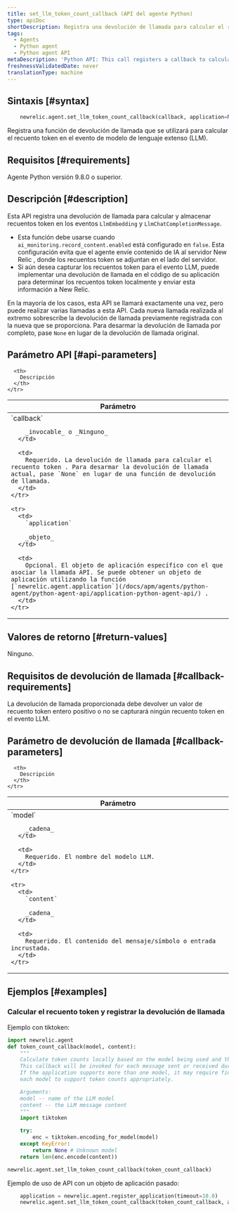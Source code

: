 ```yaml
---
title: set_llm_token_count_callback (API del agente Python)
type: apiDoc
shortDescription: Registra una devolución de llamada para calcular el recuento token LLM
tags:
  - Agents
  - Python agent
  - Python agent API
metaDescription: 'Python API: This call registers a callback to calculate LLM token counts'
freshnessValidatedDate: never
translationType: machine
---
```


## Sintaxis [#syntax]

```py
    newrelic.agent.set_llm_token_count_callback(callback, application=None)
```

Registra una función de devolución de llamada que se utilizará para calcular el recuento token en el evento de modelo de lenguaje extenso (LLM).

## Requisitos [#requirements]

Agente Python versión 9.8.0 o superior.

## Descripción [#description]

Esta API registra una devolución de llamada para calcular y almacenar recuentos token en los eventos `LlmEmbedding` y `LlmChatCompletionMessage`.

* Esta función debe usarse cuando `ai_monitoring.record_content.enabled` está configurado en `false`. Esta configuración evita que el agente envíe contenido de IA al servidor New Relic , donde los recuentos token se adjuntan en el lado del servidor.
* Si aún desea capturar los recuentos token para el evento LLM, puede implementar una devolución de llamada en el código de su aplicación para determinar los recuentos token localmente y enviar esta información a New Relic.

En la mayoría de los casos, esta API se llamará exactamente una vez, pero puede realizar varias llamadas a esta API. Cada nueva llamada realizada al extremo sobrescribe la devolución de llamada previamente registrada con la nueva que se proporciona. Para desarmar la devolución de llamada por completo, pase `None` en lugar de la devolución de llamada original.

## Parámetro API [#api-parameters]

<table>
  <thead>
    <tr>
      <th width="25%">
        Parámetro
      </th>

      <th>
        Descripción
      </th>
    </tr>
  </thead>

  <tbody>
    <tr>
      <td>
        `callback`

        _invocable_ o _Ninguno_
      </td>

      <td>
        Requerido. La devolución de llamada para calcular el recuento token . Para desarmar la devolución de llamada actual, pase `None` en lugar de una función de devolución de llamada.
      </td>
    </tr>

    <tr>
      <td>
        `application`

        _objeto_
      </td>

      <td>
        Opcional. El objeto de aplicación específico con el que asociar la llamada API. Se puede obtener un objeto de aplicación utilizando la función [`newrelic.agent.application`](/docs/apm/agents/python-agent/python-agent-api/application-python-agent-api/) .
      </td>
    </tr>
  </tbody>
</table>

## Valores de retorno [#return-values]

Ninguno.

## Requisitos de devolución de llamada [#callback-requirements]

La devolución de llamada proporcionada debe devolver un valor de recuento token entero positivo o no se capturará ningún recuento token en el evento LLM.

## Parámetro de devolución de llamada [#callback-parameters]

<table>
  <thead>
    <tr>
      <th width="25%">
        Parámetro
      </th>

      <th>
        Descripción
      </th>
    </tr>
  </thead>

  <tbody>
    <tr>
      <td>
        `model`

        _cadena_
      </td>

      <td>
        Requerido. El nombre del modelo LLM.
      </td>
    </tr>

    <tr>
      <td>
        `content`

        _cadena_
      </td>

      <td>
        Requerido. El contenido del mensaje/símbolo o entrada incrustada.
      </td>
    </tr>
  </tbody>
</table>

## Ejemplos [#examples]

### Calcular el recuento token y registrar la devolución de llamada

Ejemplo con tiktoken:

```py
import newrelic.agent
def token_count_callback(model, content):
    """
    Calculate token counts locally based on the model being used and the content.
    This callback will be invoked for each message sent or received during a LLM call.
    If the application supports more than one model, it may require finding libraries for
    each model to support token counts appropriately.

    Arguments:
    model -- name of the LLM model
    content -- the LLM message content
    """
    import tiktoken

    try:
        enc = tiktoken.encoding_for_model(model)
    except KeyError:
        return None # Unknown model
    return len(enc.encode(content))

newrelic.agent.set_llm_token_count_callback(token_count_callback)
```

Ejemplo de uso de API con un objeto de aplicación pasado:

```py
    application = newrelic.agent.register_application(timeout=10.0)
    newrelic.agent.set_llm_token_count_callback(token_count_callback, application)
```